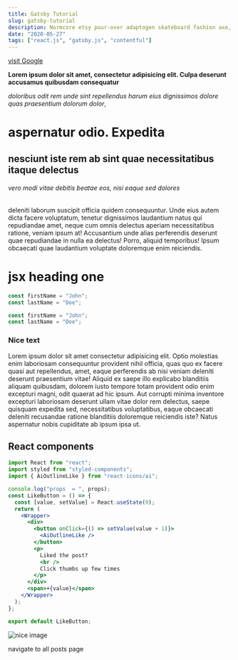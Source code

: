 ```yaml
---
title: Gatsby Tutorial
slug: gatsby-tutorial
description: Normcore etsy pour-over adaptogen skateboard fashion axe, bushwick food truck beard lumbersexual master cleanse actually deep
date: "2020-05-27"
tags: ["react.js", "gatsby.js", "contentful"]
---
```



[visit Google](https://www.google.com)

**Lorem ipsum dolor sit amet, consectetur adipisicing elit.
Culpa deserunt accusamus quibusdam consequatur**

_doloribus odit rem unde sint repellendus harum eius
dignissimos dolore quas praesentium dolorum dolor_,

# aspernatur odio. Expedita

## nesciunt iste rem ab sint quae necessitatibus itaque delectus

###### vero modi vitae debitis beatae eos, nisi eaque sed dolores

deleniti laborum suscipit officia quidem consequuntur.
Unde eius autem dicta facere voluptatum, tenetur dignissimos
laudantium natus qui repudiandae amet, neque cum omnis delectus
aperiam necessitatibus ratione, veniam ipsum at! Accusantium
unde alias perferendis deserunt quae repudiandae in nulla ea
delectus! Porro, aliquid temporibus! Ipsum obcaecati quae
laudantium voluptate doloremque enim reiciendis.

<h1 className="special">jsx heading one</h1>

```js
const firstName = "John";
const lastName = "Doe";
```

<div className="code">

```js
const firstName = "John";
const lastName = "Doe";
```

</div>

<div className="nice-text">

<h3>Nice text</h3>

<FiInfo className="nice-text-icon"></FiInfo>

Lorem ipsum dolor sit amet consectetur adipisicing elit. Optio molestias enim
laboriosam consequuntur provident nihil officia, quas quo ex facere quasi aut
repellendus, amet, eaque perferendis ab nisi veniam deleniti deserunt
praesentium vitae! Aliquid ex saepe illo explicabo blanditiis aliquam quibusdam,
dolorem iusto tempore totam provident odio enim excepturi magni, odit quaerat ad
hic ipsum. Aut corrupti minima inventore excepturi laboriosam deserunt ullam
vitae dolor rem delectus, saepe quisquam expedita sed, necessitatibus
voluptatibus, eaque obcaecati deleniti recusandae ratione blanditiis doloremque
reiciendis iste? Natus aspernatur nobis cupiditate ab ipsum ipsa ut.

</div>

<h2>React components</h2>

<Counter />

```jsx
import React from "react";
import styled from "styled-components";
import { AiOutlineLike } from "react-icons/ai";

console.log("props  = ", props);
const LikeButton = () => {
  const [value, setValue] = React.useState(0);
  return (
    <Wrapper>
      <div>
        <button onClick={() => setValue(value + 1)}>
          <AiOutlineLike />
        </button>
        <p>
          Liked the post?
          <br />
          Click thumbs up few times
        </p>
      </div>
      <span>+{value}</span>
    </Wrapper>
  );
};

export default LikeButton;
```

<LikeButton />

![nice image](./images/gatsby-1.png)

<Link to="/posts" className="btn center-btn">
  navigate to all posts page
</Link>
